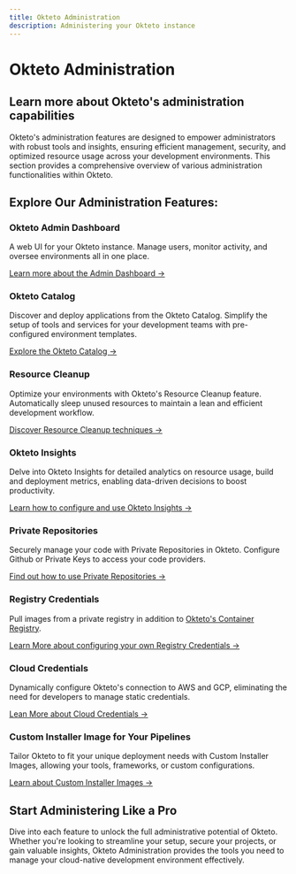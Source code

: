 ```yaml
---
title: Okteto Administration
description: Administering your Okteto instance
---
```


# Okteto Administration

## Learn more about Okteto's administration capabilities

Okteto's administration features are designed to empower administrators with robust tools and insights, ensuring efficient management, security, and optimized resource usage across your development environments. This section provides a comprehensive overview of various administration functionalities within Okteto.


## Explore Our Administration Features:

### Okteto Admin Dashboard
A web UI for your Okteto instance. Manage users, monitor activity, and oversee environments all in one place.

[Learn more about the Admin Dashboard →](admin/dashboard.mdx)

### Okteto Catalog
Discover and deploy applications from the Okteto Catalog. Simplify the setup of tools and services for your development teams with pre-configured environment templates.

[Explore the Okteto Catalog →](admin/catalog.mdx)

### Resource Cleanup
Optimize your environments with Okteto's Resource Cleanup feature. Automatically sleep unused resources to maintain a lean and efficient development workflow.

[Discover Resource Cleanup techniques →](admin/cleanup.mdx)

### Okteto Insights
Delve into Okteto Insights for detailed analytics on resource usage, build and deployment metrics, enabling data-driven decisions to boost productivity.

[Learn how to configure and use Okteto Insights →](admin/okteto-insights.mdx)

### Private Repositories
Securely manage your code with Private Repositories in Okteto. Configure Github or Private Keys to access your code providers.

[Find out how to use Private Repositories →](admin/private-repositories/github.mdx)

### Registry Credentials
Pull images from a private registry in addition to [Okteto's Container Registry](core/container-registry.mdx).

[Learn More about configuring your own Registry Credentials →](admin/registry-credentials/index.mdx)

### Cloud Credentials
Dynamically configure Okteto's connection to AWS and GCP, eliminating the need for developers to manage static credentials.

[Lean More about Cloud Credentials →](admin/cloud-credentials/index.mdx)

### Custom Installer Image for Your Pipelines
Tailor Okteto to fit your unique deployment needs with Custom Installer Images, allowing your tools, frameworks, or custom configurations.

[Learn about Custom Installer Images →](admin/custom-installer-image.mdx)

## Start Administering Like a Pro
Dive into each feature to unlock the full administrative potential of Okteto. Whether you're looking to streamline your setup, secure your projects, or gain valuable insights, Okteto Administration provides the tools you need to manage your cloud-native development environment effectively.